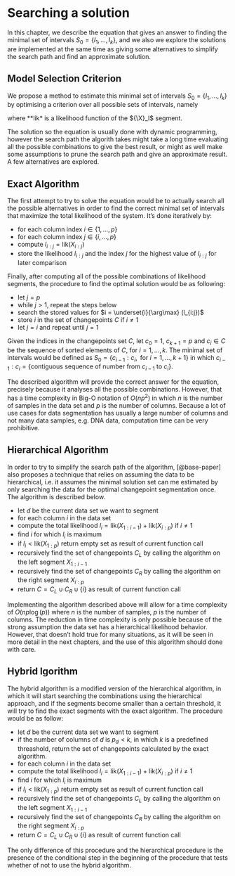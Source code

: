 # Searching a solution

In this chapter, we describe the equation that gives an answer to finding the minimal
set of intervals $S_0=\{I_1,\dotsc, I_k\}$, and we also we explore the solutions
are implemented at the same time as giving some alternatives to simplify the search
path and find an approximate solution.

## Model Selection Criterion

We propose a method to estimate this minimal set of intervals $S_0=\{I_1,\dotsc, I_k\}$
by optimising a criterion over all possible sets of intervals, namely

\begin{equation}\label{opprob}
\hat S \;=\; \underset{S}{\arg\max}\; \Bigl\{ \sum_{I\in S} ( \text{pen}({\X}_I)) \Bigr\}\,,
\end{equation}
where **lik* is a likelihood function of the ${\X}_I$ segment.

The solution so the equation is usually done with dynamic programming, however the
search path the algorith takes might take a long time evaluating all the possible
combinations to give the best result, or might as well make some assumptions to
prune the search path and give an approximate result. A few alternatives are
explored.

## Exact Algorithm

The first attempt to try to solve the equation would be to actually search all the possible alternatives
in order to find the correct minimal set of intervals that maximize the total likelihood of the system.
It's done iteratively by:

- for each column index $i \in \{1, \dots, p\}$
- for each column index $j \in \{i, \dots, p\}$
- compute $l_{i:j}=\text{lik}(X_{i:j})$
- store the likelihood $l_{i:j}$ and the index $j$ for the highest value of $l_{i:j}$ for later comparison

Finally, after computing all of the possible combinations of likelihood segments,
the procedure to find the optimal solution would be as following:

- let $j = p$
- while $j > 1$, repeat the steps below
- search the stored values for $i = \underset{i}{\arg\max} (l_{i:j})$
- store $i$ in the set of changepoints $C$ if $i \ne 1$
- let $j = i$ and repeat until $j = 1$

Given the indices in the changepoints set $C$, let $c_0 = 1$, $c_{k+1}=p$ and $c_i\in C$
be the sequence of sorted elements of $C$, for $i = 1, \dots, k$. The minimal set of
intervals would be defined as $S_0 = \{ c_{i-1}:c_i, \text{ for } i=1,\dots,k+1 \}$
in which $c_{i-1}:c_i=\{\text{contiguous sequence of number from } c_{i-1} \text{ to } c_i\}$.

The described algorithm will provide the correct answer for the equation, precisely because it
analyses all the possible combinations. However, that has a time complexity in Big-O notation of
$O(np^2)$ in which $n$ is the number of samples in the data set and $p$ is the number of columns.
Because a lot of use cases for data segmentation has usually a large number of columns and not
many data samples, e.g. DNA data, computation time can be very prohibitive.

## Hierarchical Algorithm

In order to try to simplify the search path of the algorithm, [@base-paper] also proposes a technique
that relies on assuming the data to be hierarchical, i.e. it assumes the minimal solution set can
me estimated by only searching the data for the optimal changepoint segmentation once. The algorithm
is described below.

- let $d$ be the current data set we want to segment
- for each column $i$ in the data set
- compute the total likelihood $l_i = \text{lik}(X_{1:i-1})+\text{lik}(X_{i:p})$ if $i \ne 1$
- find $i$ for which $l_i$ is maximum
- if $l_i < \text{lik}(X_{1:p})$ return empty set as result of current function call
- recursively find the set of changepoints $C_L$ by calling the algorithm on the left segment $X_{1:i-1}$
- recursively find the set of changepoints $C_R$ by calling the algorithm on the right segment $X_{i:p}$
- return $C=C_L \cup C_R \cup \{i\}$ as result of current function call

Implementing the algorithm described above will allow for a time complexity of $O(np\log(p))$ where $n$ is
the number of samples, $p$ is the number of columns. The reduction in time complexity is only possible
because of the strong assumption the data set has a hierarchical likelihood behavior. However, that
doesn't hold true for many situations, as it will be seen in more detail in the next chapters,
and the use of this algorithm should done with care.

## Hybrid lgorithm

The hybrid algorithm is a modified version of the hierarchical algorithm, in which it will start searching the
combinations using the hierarchical approach, and if the segments become smaller than a certain threshold,
it will try to find the exact segments with the exact algorithm. The procedure would be as follow:

- let $d$ be the current data set we want to segment
- if the number of columns of $d$ is $p_d < k$, in which $k$ is a predefined threashold, return the set of
  changepoints calculated by the exact algorithm.
- for each column $i$ in the data set
- compute the total likelihood $l_i = \text{lik}(X_{1:i-1})+\text{lik}(X_{i:p})$ if $i \ne 1$
- find $i$ for which $l_i$ is maximum
- if $l_i < \text{lik}(X_{1:p})$ return empty set as result of current function call
- recursively find the set of changepoints $C_L$ by calling the algorithm on the left segment $X_{1:i-1}$
- recursively find the set of changepoints $C_R$ by calling the algorithm on the right segment $X_{i:p}$
- return $C=C_L \cup C_R \cup \{i\}$ as result of current function call

The only difference of this procedure and the hierarchical procedure is the presence of the conditional
step in the beginning of the procedure that tests whether of not to use the hybrid algorithm.